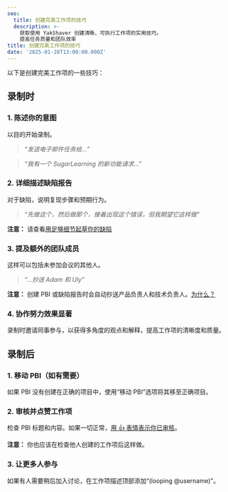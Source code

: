 ```yaml
---
seo:
  title: 创建完美工作项的技巧
  description: >-
    获取使用 YakShaver 创建清晰、可执行工作项的实用技巧。
    提高任务质量和团队效率
title: 创建完美工作项的技巧
date: '2025-01-28T13:00:00.000Z'
---
```


以下是创建完美工作项的一些技巧：

## 录制时

### 1. 陈述你的意图

以目的开始录制。

> *“发送电子邮件任务给...”*

> *“我有一个 SugarLearning 的新功能请求...”*

### 2. 详细描述缺陷报告

对于缺陷，说明复现步骤和预期行为。

> *“先做这个，然后做那个，接着出现这个错误，但我期望它这样做”*

**注意：** 请查看[用足够细节起草你的缺陷](https://www.ssw.com.au/rules/report-bugs-and-suggestions/#tip-1-draft-your-bug-with-enough-details)

### 3. 提及额外的团队成员

这样可以包括未参加会议的其他人。

> *“...抄送 Adam 和 Uly”*

**注意：** 创建 PBI 或缺陷报告时会自动抄送产品负责人和技术负责人。[为什么？](/docs/user-mention-guidelines-in-work-item-descriptions)

### 4. 协作努力效果显著

录制时邀请同事参与，以获得多角度的观点和解释，提高工作项的清晰度和质量。

## 录制后

### 1. 移动 PBI（如有需要）

如果 PBI 没有创建在正确的项目中，使用“移动 PBI”选项将其移至正确项目。

### 2. 审核并点赞工作项

检查 PBI 标题和内容。如果一切正常，[用 👍 表情表示你已审核](https://www.ssw.com.au/rules/react-to-reviewed-pbis)。

**注意：** 你也应该在检查他人创建的工作项后这样做。

### 3. 让更多人参与

如果有人需要稍后加入讨论，在工作项描述顶部添加“(looping @username)”。
